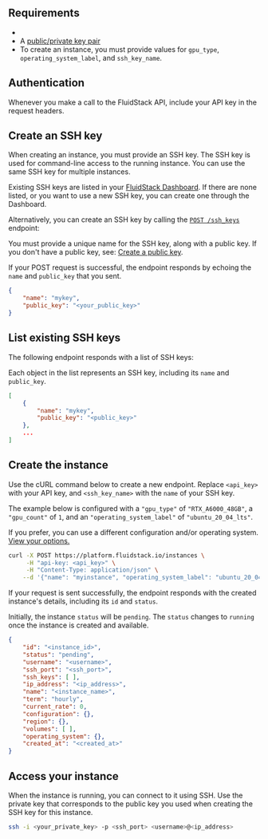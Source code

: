 ## Requirements

 - <Markdown src="../snippets/api-key.mdx" />
 - A [public/private key pair](/authentication#public-key)
 - To create an instance, you must provide values for `gpu_type`, `operating_system_label`, and `ssh_key_name`. 

## Authentication

Whenever you make a call to the FluidStack API, include your API key in the request headers.


## Create an SSH key

When creating an instance, you must provide an SSH key. The SSH key is used for command-line access to the running instance. You can use the same SSH key for multiple instances.

Existing SSH keys are listed in your [FluidStack Dashboard](https://dashboard.fluidstack.io/dashboard/ssh-keys). If there are none listed, or you want to use a new SSH key, you can create one through the Dashboard. 

Alternatively, you can create an SSH key by calling the [`POST /ssh_keys`](/api-reference/ssh-keys/create) endpoint:

You must provide a unique name for the SSH key, along with a public key. If you don't have a public key, see: [Create a public key](/).

<Markdown src="../snippets/public-key-formats.mdx" />

<EndpointRequestSnippet endpoint="POST /ssh_keys" />

If your POST request is successful, the endpoint responds by echoing the `name` and `public_key` that you sent.

```json title="Response"
{
    "name": "mykey",
    "public_key": "<your_public_key>"
}
```

## List existing SSH keys

The following endpoint responds with a list of SSH keys:

<EndpointRequestSnippet endpoint="GET /ssh_keys" />

Each object in the list represents an SSH key, including its `name` and `public_key`. 

```json title="Response"
[
    {
        "name": "mykey",
        "public_key": "<public_key>"
    },
    ...
]
```

## Create the instance 

Use the cURL command below to create a new endpoint. Replace `<api_key>` with your API key, and `<ssh_key_name>` with the `name` of your SSH key. 


The example below is configured with a `"gpu_type"` of `"RTX_A6000_48GB"`, a `"gpu_count"` of `1`, and an `"operating_system_label"` of `"ubuntu_20_04_lts"`. 

If you prefer, you can use a different configuration and/or operating system. [View your options.](/list-of-available-configurations-and-operating-systems)

```bash title="bash"
curl -X POST https://platform.fluidstack.io/instances \
     -H "api-key: <api_key>" \
     -H "Content-Type: application/json" \
    --d '{"name": "myinstance", "operating_system_label": "ubuntu_20_04_lts", "ssh_keys": ["<ssh_key_name>"], "gpu_type": "RTX_A6000_48GB", "gpu_count": 1}'
```

If your request is sent successfully, the endpoint responds with the created instance's details, including its `id` and `status`.

Initially, the instance `status` will be `pending`. The `status` changes to `running` once the instance is created and available. 

```json title="JSON response"
{
    "id": "<instance_id>",
    "status": "pending",
    "username": "<username>",
    "ssh_port": "<ssh_port>",
    "ssh_keys": [ ],
    "ip_address": "<ip_address>",
    "name": "<instance_name>",
    "term": "hourly",
    "current_rate": 0,
    "configuration": {},
    "region": {},
    "volumes": [ ],
    "operating_system": {},
    "created_at": "<created_at>"
}
```

## Access your instance 

When the instance is running, you can connect to it using SSH. Use the private key that corresponds to the public key you used when creating the SSH key for this instance.

```bash title="bash"
ssh -i <your_private_key> -p <ssh_port> <username>@<ip_address>
```
